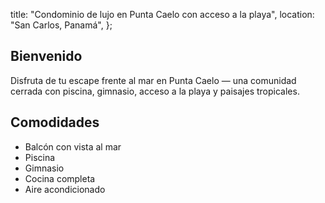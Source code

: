   title: "Condominio de lujo en Punta Caelo con acceso a la playa",
  location: "San Carlos, Panamá",
};


<ImageGallery images={galleryImages} />

## Bienvenido

Disfruta de tu escape frente al mar en Punta Caelo — una comunidad cerrada con piscina, gimnasio, acceso a la playa y paisajes tropicales.

## Comodidades

- Balcón con vista al mar
- Piscina
- Gimnasio
- Cocina completa
- Aire acondicionado
